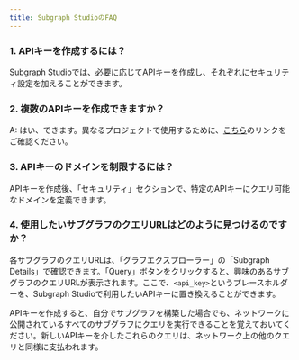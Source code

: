 ```yaml
---
title: Subgraph StudioのFAQ
---
```


### 1. APIキーを作成するには？

Subgraph Studioでは、必要に応じてAPIキーを作成し、それぞれにセキュリティ設定を加えることができます。

### 2. 複数のAPIキーを作成できますか？

A: はい、できます。異なるプロジェクトで使用するために、[こちら](https://thegraph.com/studio/apikeys/)のリンクをご確認ください。

### 3. APIキーのドメインを制限するには？

APIキーを作成後、「セキュリティ」セクションで、特定のAPIキーにクエリ可能なドメインを定義できます。

### 4. 使用したいサブグラフのクエリURLはどのように見つけるのですか？

各サブグラフのクエリURLは、「グラフエクスプローラー」の「Subgraph Details」で確認できます。「Query」ボタンをクリックすると、興味のあるサブグラフのクエリURLが表示されます。ここで、`<api_key>`というプレースホルダーを、Subgraph Studioで利用したいAPIキーに置き換えることができます。

APIキーを作成すると、自分でサブグラフを構築した場合でも、ネットワークに公開されているすべてのサブグラフにクエリを実行できることを覚えておいてください。新しいAPIキーを介したこれらのクエリは、ネットワーク上の他のクエリと同様に支払われます。
